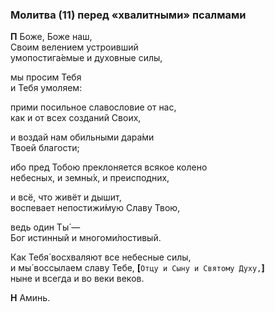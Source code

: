 <span id="molitva11" />

### Молитва (11) перед «хвалитными» псалмами

**П** Боже, Боже наш,  
Своим велением устроивший  
умопостига́емые и духовные силы,

мы просим Тебя  
и Тебя умоляем:

прими посильное славословие от нас,  
как и от всех созданий Своих,

и воздай нам обильными дара́ми  
Твоей благости;

ибо пред Тобою преклоняется всякое колено  
небесных, и земны́х, и преисподних,

и всё, что живёт и дышит,  
воспевает непостижи́мую Славу Твою,

ведь один Ты́ —  
Бог истинный и многоми́лостивый.

Как Тебя́ восхваляют все небесные силы,  
и мы́ воссылаем славу Тебе,
**[**`Отцу и Сыну и Святому Духу,`**]**  
ныне и всегда и во веки веков.

**Н** Аминь.
